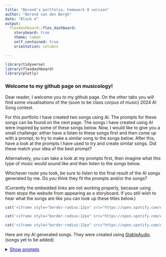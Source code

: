 ```yaml
---
title: "Berend's portfolio, homework 8 version"
author: "Berend van den Bergh"
date: "Block 4"
output: 
  flexdashboard::flex_dashboard:
    storyboard: true
    theme: lumen
    self_contained: true
    orientation: columns

---
```


```r
library(tidyverse)
library(flexdashboard)
library(plotly)
```

### Welcome to my github page on musicology!


Dear reader, I welcome you to my github page. On the other tabs you will find some visualisations of the (soon to be class corpus of music) 2024 AI Song contest. 

For this portfolio I have created two songs using AI. The prompts for these songs can be found on the next page. The songs i have created using AI were inspired by some of these songs below. Now, I would like to give you a small challenge: either have a listen to these songs first and then come up with a prompt, to try to make a similar song to the songs below. After this, have a look at the prompts I have used to try and create similar songs. Did these match your idea of the best prompt?

Alternatively, you can take a look at my prompts first, then imagine what this type of music would sound like and then listen to the songs below. 

Whichever route you took, be sure to listen to the final result of the AI songs generated by me. Do you think they fit the prompts and/or the songs?

(Currently the embedded links are not working properly, because using them stops the website from appearing as a storyboard. If you still wish to hear what the songs are like you can look up these titles below.)

```r
cat('<iframe style="border-radius:12px" src="https://open.spotify.com/embed/track/6iGMRy5RDMiAdTpuMB5gAm?utm_source=generator" width="100%" height="80" frameborder="0" allowfullscreen="" allow="autoplay; clipboard-write; encrypted-media; fullscreen; picture-in-picture"></iframe>')

cat('<iframe style="border-radius:12px" src="https://open.spotify.com/embed/track/2I7Ph7hRkjOMgy9WCsE4F3?utm_source=generator" width="100%" height="80" frameborder="0" allowfullscreen="" allow="autoplay; clipboard-write; encrypted-media; fullscreen; picture-in-picture"></iframe>')

cat('<iframe style="border-radius:12px" src="https://open.spotify.com/embed/track/1C5mmdbWD5ksvTU0gHPfao?utm_source=generator" width="100%" height="80" frameborder="0" allowfullscreen="" allow="autoplay; clipboard-write; encrypted-media; fullscreen; picture-in-picture"></iframe>')
```

Here are my AI generated songs. They were created using [StableAudio](https://www.stableaudio.com/)
(songs yet to be added)

<details>
  <summary style="color: blue; text-decoration: underline; cursor: pointer;">Show prompts</summary>
  
The prompt for the first song was: *"A house/hardgroove beat with high energy and danceability, a blend of hefty kicks with catchy riffs and stabs, with a BPM of 143, the key should be in C# Major and the camelot should be 3B."*

The prompt for the second song was: *"A hardhouse/trance beat with high energy and danceability, with a bpm of 150, the key should be in F# Minor and the camelot should be 11A. It should have a strong basskick."*

I came up with these prompts by looking up descriptions of the artists of the songs that I tried to recreate, and copying how their styles were described. I also looked up these songs on [Tunebat](https://tunebat.com/), which is a website that shows lots of musical data on any song via the spotify API.

### Visualising the class corpus and my own genAI tracks

```r
classcorp <- read_csv("C:/Users/beren/myrepoMusic/compmus2025.csv")

classcorp <- classcorp |> 
  mutate(highlight = ifelse(filename %in% c("berend-b-1", "berend-b-2"), "yes", "no"))

ggplot(classcorp, aes(
    x = tempo,
    y = arousal,
    size = instrumentalness,
    colour = danceability
  )) +


  geom_point(alpha = 0.7, position = position_jitter(width = 0, height = 0.2)) +              # Scatter plot.
  geom_rug(linewidth = 0.2) + # Add 'fringes' to show data distribution.
 
  scale_x_continuous(         # Fine-tune the x axis.
    limits = c(70, 150),
    breaks = c(80, 100, 120, 140), # Specify grid lines
    minor_breaks = NULL       # Remove 'minor' grid lines.
  ) +
  
   # Highlighting your own songs
  geom_point(
    #data = classcorp |> filter(filename %in% c("berend-b-1", "berend-b-2")),
    data = classcorp |> filter(highlight == "yes")

    #aes(x = tempo, y = arousal, colour = danceability, size = instrumentalness)
    
  ) +
  geom_text(
    data = classcorp |> filter(filename %in% c("berend-b-1", "berend-b-2")),
    aes(label = filename),
  hjust = -2.2,   # Shift slightly to the left
  vjust = -2.2,   # Move label above the point
  size = 3,        # Keep label readable but not too big
  color = "red"
  ) +
  
    # Adding annotation about size
  annotate(
    "text", 
    x = 140,  
    y = 6.8,  
    label = "Size = Instrumentalness", 
    size = 3, 
    hjust = 1,  
    color = "black"
  ) +
  
  scale_y_continuous(         # Fine-tune the y axis in the same way.
    limits = c(3, 7),
    breaks = c(4, 5, 6),
    minor_breaks = NULL
  ) +
  scale_colour_viridis_c() +  # Use the popular viridis colour palette.
  scale_size_continuous(      # Fine-tune the sizes of each point.
    trans = "exp",            # Use an exp transformation to emphasise loud..
    guide = "none"            # Remove the legend for size.
  ) +
  theme_light() +             # Use a simpler theme.
  labs(                       # Make the titles nice.
    x = "Tempo",
    y = "Arousal",
    colour = "Danceability"
  )
ggplotly()

# ------




```


***

This is my visualisation of the class corpus. 

### Conclusion and discussion!

I did not have too much time this week yet, but as one can see from the visualisations it is clear that my songs have very high dancebility and arousal in comparison to the class corpus, with an average tempo and low instrumentalness
